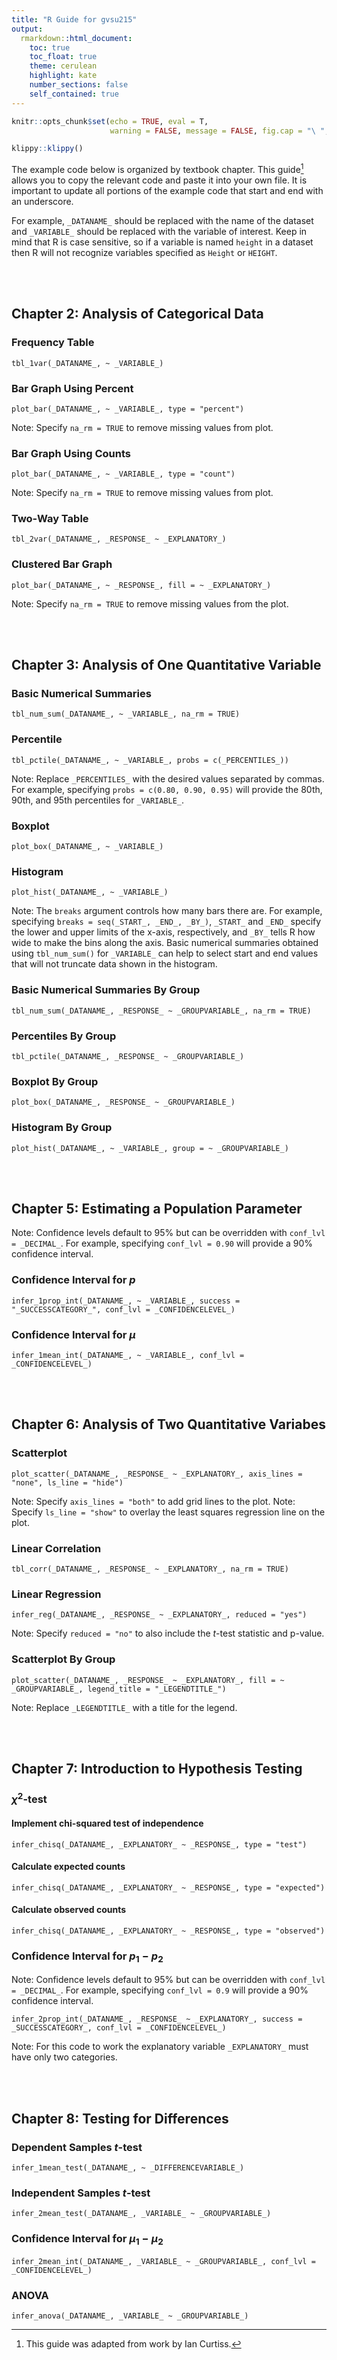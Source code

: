 ---
title: "R Guide for gvsu215"
output:
  rmarkdown::html_document:
    toc: true
    toc_float: true
    theme: cerulean
    highlight: kate
    number_sections: false
    self_contained: true
---

```{r setup, include=FALSE}
knitr::opts_chunk$set(echo = TRUE, eval = T, 
                      warning = FALSE, message = FALSE, fig.cap = "\ ", fig.align = "center")
```

```{r klippy, echo=FALSE, include=TRUE}
klippy::klippy()
```

The example code below is organized by textbook chapter. This guide^[This guide was adapted from work by Ian Curtiss.] allows you to copy the relevant code and paste it into your own file. It is important to update all portions of the example code that start and end with an underscore.

For example, `_DATANAME_` should be replaced with the name of the dataset and `_VARIABLE_` should be replaced with the variable of interest. Keep in mind that R is case sensitive, so if a variable is named `height` in a dataset then R will not recognize variables specified as `Height` or `HEIGHT`.

<br>
<br>

## Chapter 2: Analysis of Categorical Data

### Frequency Table

```{verbatim, lang = "r"}
tbl_1var(_DATANAME_, ~ _VARIABLE_)
```

### Bar Graph Using Percent

```{verbatim, lang = "r"}
plot_bar(_DATANAME_, ~ _VARIABLE_, type = "percent")
```

Note: Specify `na_rm = TRUE` to remove missing values from plot.

### Bar Graph Using Counts

```{verbatim, lang = "r"}
plot_bar(_DATANAME_, ~ _VARIABLE_, type = "count")
```

Note: Specify `na_rm = TRUE` to remove missing values from plot.

### Two-Way Table

```{verbatim, lang = "r"}
tbl_2var(_DATANAME_, _RESPONSE_ ~ _EXPLANATORY_)
```

### Clustered Bar Graph

```{verbatim, lang = "r"}
plot_bar(_DATANAME_, ~ _RESPONSE_, fill = ~ _EXPLANATORY_)
```

Note: Specify `na_rm = TRUE` to remove missing values from the plot.


<br>
<br>

## Chapter 3: Analysis of One Quantitative Variable

### Basic Numerical Summaries

```{verbatim, lang = "r"}
tbl_num_sum(_DATANAME_, ~ _VARIABLE_, na_rm = TRUE)
```

### Percentile

```{verbatim, lang = "r"}
tbl_pctile(_DATANAME_, ~ _VARIABLE_, probs = c(_PERCENTILES_))
```

Note: Replace `_PERCENTILES_` with the desired values separated by commas. For example, specifying `probs = c(0.80, 0.90, 0.95)` will provide the 80th, 90th, and 95th percentiles for `_VARIABLE_`.

### Boxplot

```{verbatim, lang = "r"}
plot_box(_DATANAME_, ~ _VARIABLE_)
```

### Histogram

```{verbatim, lang = "r"}
plot_hist(_DATANAME_, ~ _VARIABLE_)
```

Note: The `breaks` argument controls how many bars there are. For example, specifying `breaks = seq(_START_, _END_, _BY_)`, `_START_` and `_END_` specify the lower and upper limits of the x-axis, respectively, and `_BY_` tells R how wide to make the bins along the axis. Basic numerical summaries obtained using `tbl_num_sum()` for `_VARIABLE_` can help to select start and end values that will not truncate data shown in the histogram.

### Basic Numerical Summaries By Group

```{verbatim, lang = "r"}
tbl_num_sum(_DATANAME_, _RESPONSE_ ~ _GROUPVARIABLE_, na_rm = TRUE)
```

### Percentiles By Group

```{verbatim, lang = "r"}
tbl_pctile(_DATANAME_, _RESPONSE_ ~ _GROUPVARIABLE_)
```

### Boxplot By Group

```{verbatim, lang = "r"}
plot_box(_DATANAME_, _RESPONSE_ ~ _GROUPVARIABLE_)
```

### Histogram By Group

```{verbatim, lang = "r"}
plot_hist(_DATANAME_, ~ _VARIABLE_, group = ~ _GROUPVARIABLE_)
```


<br>
<br>

## Chapter 5: Estimating a Population Parameter

Note: Confidence levels default to 95% but can be overridden with `conf_lvl = _DECIMAL_`. For example, specifying `conf_lvl = 0.90` will provide a 90% confidence interval. 

### Confidence Interval for $p$

```{verbatim, lang = "r"}
infer_1prop_int(_DATANAME_, ~ _VARIABLE_, success = "_SUCCESSCATEGORY_", conf_lvl = _CONFIDENCELEVEL_)
```

### Confidence Interval for $\mu$

```{verbatim, lang = "r"}
infer_1mean_int(_DATANAME_, ~ _VARIABLE_, conf_lvl = _CONFIDENCELEVEL_)
```


<br>
<br>

## Chapter 6: Analysis of Two Quantitative Variabes

### Scatterplot

```{verbatim, lang = "r"}
plot_scatter(_DATANAME_, _RESPONSE_ ~ _EXPLANATORY_, axis_lines = "none", ls_line = "hide")
```

Note: Specify `axis_lines = "both"` to add grid lines to the plot.
Note: Specify `ls_line = "show"` to overlay the least squares regression line on the plot.

### Linear Correlation

```{verbatim, lang = "r"}
tbl_corr(_DATANAME_, _RESPONSE_ ~ _EXPLANATORY_, na_rm = TRUE)
```

### Linear Regression

```{verbatim, lang = "r"}
infer_reg(_DATANAME_, _RESPONSE_ ~ _EXPLANATORY_, reduced = "yes")
```

Note: Specify `reduced = "no"` to also include the $t$-test statistic and p-value.

### Scatterplot By Group

```{verbatim, lang = "r"}
plot_scatter(_DATANAME_, _RESPONSE_ ~ _EXPLANATORY_, fill = ~ _GROUPVARIABLE_, legend_title = "_LEGENDTITLE_")
```

Note: Replace `_LEGENDTITLE_` with a title for the legend.


<br>
<br>

## Chapter 7: Introduction to Hypothesis Testing

### $\chi ^2$-test

#### Implement chi-squared test of independence

```{verbatim, lang = "r"}
infer_chisq(_DATANAME_, _EXPLANATORY_ ~ _RESPONSE_, type = "test")
```

#### Calculate expected counts

```{verbatim, lang = "r"}
infer_chisq(_DATANAME_, _EXPLANATORY_ ~ _RESPONSE_, type = "expected")
```

#### Calculate observed counts

```{verbatim, lang = "r"}
infer_chisq(_DATANAME_, _EXPLANATORY_ ~ _RESPONSE_, type = "observed")
```

### Confidence Interval for $p_1 - p_2$

Note: Confidence levels default to 95% but can be overridden with `conf_lvl = _DECIMAL_`. For example, specifying `conf_lvl = 0.9` will provide a 90% confidence interval. 

```{verbatim, lang = "r"}
infer_2prop_int(_DATANAME_, _RESPONSE_ ~ _EXPLANATORY_, success = _SUCCESSCATEGORY_, conf_lvl = _CONFIDENCELEVEL_)
```

Note: For this code to work the explanatory variable `_EXPLANATORY_` must have only two categories.


<br>
<br>

## Chapter 8: Testing for Differences

### Dependent Samples $t$-test

```{verbatim, lang = "r"}
infer_1mean_test(_DATANAME_, ~ _DIFFERENCEVARIABLE_)
```

### Independent Samples $t$-test

```{verbatim, lang = "r"}
infer_2mean_test(_DATANAME_, _VARIABLE_ ~ _GROUPVARIABLE_)
```

### Confidence Interval for $\mu_1 - \mu_2$

```{verbatim, lang = "r"}
infer_2mean_int(_DATANAME_, _VARIABLE_ ~ _GROUPVARIABLE_, conf_lvl = _CONFIDENCELEVEL_)
```

### ANOVA

```{verbatim, lang = "r"}
infer_anova(_DATANAME_, _VARIABLE_ ~ _GROUPVARIABLE_)
```
